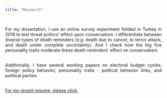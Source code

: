 ```yaml
---
title: "Research"
---
```


<style>
body {
text-align: justify}
</style>

<br>
For my dissertation, I use an online survey experiment fielded in Turkey in 2018 to test threat politics' effect upon conservatism. I differentiate between diverse types of death reminders (e.g. death due to cancer, to terror attack, and death under complete uncertainty). And I check how the big five personality traits moderate these death reminders' effect on conservatism. 

<br>
Additionally, I have several working papers on electoral budget cycles, foreign policy behavior, personality traits - political behavior links, and political parties. 

<br>
<a href="https://www.dropbox.com/s/1oakroh4i0l0gzw/CV.pdf?dl=0">For my recent resume, please click. </a>
<!--
<button class="btn btn-primary" data-toggle="collapse" data-target="#Spectra">To access to my recent resume, please click.</button> 
<div id="Spectra" class="collapse">    
<object data="CV.pdf" width="750px" height="750px">
    <embed src="CV.pdf">
    </embed>
</object>
</div>
--> 
